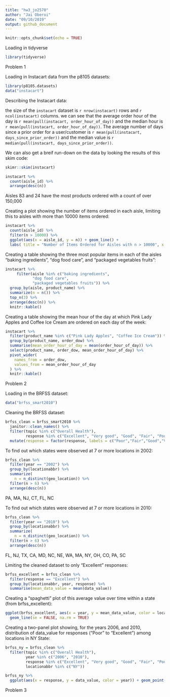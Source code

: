 ```yaml
---
title: "hw3_jo2570"
author: "Jai Oberoi"
date: "09/10/2019"
output: github_document
---
```


```r
knitr::opts_chunk$set(echo = TRUE)
```

Loading in tidyverse 
```r
library(tidyverse)
```

Problem 1

Loading in Instacart data from the p8105 datasets: 
```r
library(p8105.datasets)
data("instacart")
```

Describing the Instacart data: 

the size of the `instacart` dataset is `r nrow(instacart)` rows and `r ncol(instacart)` columns.
we can see that the average order hour of the day is `r mean(pull(instacart, order_hour_of_day))` and the median hour is `r mean(pull(instacart, order_hour_of_day))`. The average number of days since a prior order for a user/customer is `r mean(pull(instacart, days_since_prior_order))` and the median value is `r median(pull(instacart, days_since_prior_order))`. 

We can also get a breif run-down on the data by looking the results of this skim code:
```r
skimr::skim(instacart)
```

```r
instacart %>%
  count(aisle_id) %>%
  arrange(desc(n))
```
Aisles 83 and 24 have the most products ordered with a count of over 150,000

Creating a plot showing the number of items ordered in each aisle, limiting this to aisles with more than 10000 items ordered: 
```r
instacart %>%
  count(aisle_id) %>%
  filter(n > 10000) %>%
  ggplot(aes(x = aisle_id, y = n)) + geom_line() + 
  labs( title = "Number of Items Ordered for Aisles with n > 10000", x = "Aisle", y = "Number of Items Ordered")
```

Creating a table showing the three most popular items in each of the aisles “baking ingredients”, “dog food care”, and “packaged vegetables fruits”: 
```r
instacart %>%
     filter(aisle %in% c("baking ingredients", 
            "dog food care", 
            "packaged vegetables fruits")) %>%
  group_by(aisle, product_name) %>% 
  summarize(n = n()) %>%
  top_n(3) %>%
  arrange(desc(n)) %>%
  knitr::kable()
```

Creating a table showing the mean hour of the day at which Pink Lady Apples and Coffee Ice Cream are ordered on each day of the week: 
```r
instacart %>%
  filter(product_name %in% c("Pink Lady Apples", "Coffee Ice Cream")) %>%
  group_by(product_name, order_dow) %>%
  summarise(mean_order_hour_of_day = mean(order_hour_of_day)) %>%
  select(product_name, order_dow, mean_order_hour_of_day) %>%
  pivot_wider(
    names_from = order_dow,
    values_from = mean_order_hour_of_day
  ) %>%
  knitr::kable()
```

Problem 2 

Loading in the BRFSS dataset:
```r
data("brfss_smart2010")
```

Cleaning the BRFSS dataset:
```r
brfss_clean = brfss_smart2010 %>%
  janitor::clean_names() %>%
  filter(topic %in% c("Overall Health"),
         response %in% c("Excellent", "Very good", "Good", "Fair", "Poor")) %>%
  mutate(response = factor(response, labels = c("Poor","Fair","Good","Very good", "Excellent"))) 
```

To find out which states were observed at 7 or more locations in 2002:
```r
brfss_clean %>% 
  filter(year == "2002") %>% 
  group_by(locationabbr) %>%
  summarize(
    n = n_distinct(geo_location)) %>%
  filter(n > 6) %>% 
  arrange(desc(n))
```
PA, MA, NJ, CT, FL, NC


To find out which states were observed at 7 or more locations in 2010:
```r
brfss_clean %>% 
  filter(year == "2010") %>% 
  group_by(locationabbr) %>%
  summarize(
    n = n_distinct(geo_location)) %>%
  filter(n > 6) %>% 
  arrange(desc(n)) 
```
FL, NJ, TX, CA, MD, NC, NE, WA, MA, NY, OH, CO, PA, SC


Limiting the cleaned dataset to only "Excellent" responses: 
```r
brfss_excellent = brfss_clean %>% 
  filter(response == "Excellent") %>% 
  group_by(locationabbr, year, response) %>%
  summarise(mean_data_value = mean(data_value))
```

Creating a “spaghetti” plot of this average value over time within a state (from brfss_excellent): 
```r
ggplot(brfss_excellent, aes(x = year, y = mean_data_value, color = locationabbr)) + 
  geom_line(se = FALSE, na.rm = TRUE)
```

Creating a two-panel plot showing, for the years 2006, and 2010, distribution of data_value for responses (“Poor” to “Excellent”) among locations in NY State: 
```r
brfss_ny = brfss_clean %>%
  filter(topic %in% c("Overall Health"), 
         year %in% c("2006", "2010"),
         response %in% c("Excellent", "Very good", "Good", "Fair", "Poor"),
         locationabbr %in% c("NY"))

brfss_ny %>% 
  ggplot(aes(x = response, y = data_value, color = year)) + geom_point() + facet_grid(.~year)
```


Problem 3 






